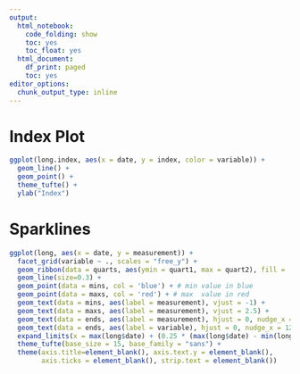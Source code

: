 ```yaml
---
output:
  html_notebook:
    code_folding: show
    toc: yes
    toc_float: yes
  html_document:
    df_print: paged
    toc: yes
editor_options: 
  chunk_output_type: inline
---
```


# Index Plot
```r
ggplot(long.index, aes(x = date, y = index, color = variable)) +
  geom_line() + 
  geom_point() + 
  theme_tufte() +
  ylab("Index") 
```

# Sparklines
```r
ggplot(long, aes(x = date, y = measurement)) + 
  facet_grid(variable ~ ., scales = "free_y") + 
  geom_ribbon(data = quarts, aes(ymin = quart1, max = quart2), fill = 'grey90') + # grey bar
  geom_line(size=0.3) +
  geom_point(data = mins, col = 'blue') + # min value in blue
  geom_point(data = maxs, col = 'red') + # max  value in red
  geom_text(data = mins, aes(label = measurement), vjust = -1) + 
  geom_text(data = maxs, aes(label = measurement), vjust = 2.5) +
  geom_text(data = ends, aes(label = measurement), hjust = 0, nudge_x = 1) +
  geom_text(data = ends, aes(label = variable), hjust = 0, nudge_x = 12, size = 7) +
  expand_limits(x = max(long$date) + (0.25 * (max(long$date) - min(long$date)))) +
  theme_tufte(base_size = 15, base_family = "sans") +
  theme(axis.title=element_blank(), axis.text.y = element_blank(), 
        axis.ticks = element_blank(), strip.text = element_blank())
```

